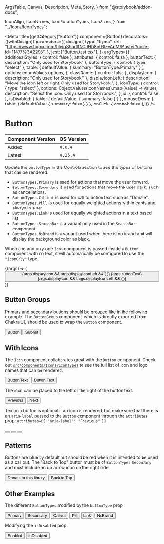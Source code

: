   ArgsTable,
  Canvas,
  Description,
  Meta,
  Story,
} from "@storybook/addon-docs";

  IconAlign,
  IconNames,
  IconRotationTypes,
  IconSizes,
} from "../Icons/IconTypes";


<Meta
  title={getCategory("Button")}
  component={Button}
  decorators={[withDesign]}
  parameters={{
    design: {
      type: "figma",
      url: "https://www.figma.com/file/qShodlfNCJHb8n03IFyApM/Master?node-id=11477%3A2298",
    },
    jest: ["Button.test.tsx"],
  }}
  argTypes={{
    additionalStyles: { control: false },
    attributes: { control: false },
    buttonText: { description: "Only used for Storybook" },
    buttonType: {
      control: { type: "select" },
      table: { defaultValue: { summary: "ButtonType.Primary" } },
      options: enumValues.options,
    },
    className: { control: false },
    displayIcon: { description: "Only used for Storybook." },
    displayIconLeft: {
      description: "Move the icon left or right. Only used for Storybook.",
    },
    iconType: {
      control: { type: "select" },
      options: Object.values(IconNames).map((value) => value),
      description: "Select the icon. Only used for Storybook.",
    },
    id: { control: false },
    isDisabled: { table: { defaultValue: { summary: false } } },
    mouseDown: { table: { defaultValue: { summary: false } } },
    onClick: { control: false },
  }}
/>

# Button

| Component Version | DS Version |
| ----------------- | ---------- |
| Added             | `0.0.4`    |
| Latest            | `0.25.4`   |

<Description of={Button} />

Update the `buttonType` in the Controls section to see the types of buttons
that can be rendered.

- `ButtonTypes.Primary` is used for actions that move the user forward.
- `ButtonTypes.Secondary` is used for actions that move the user back, such as cancellations.
- `ButtonTypes.Callout` is used for call to action text such as "Donate".
- `ButtonTypes.Pill` is used for equally weighted actions within cards and always in a set.
- `ButtonTypes.Link` is used for equally weighted actions in a text based list.
- `ButtonTypes.SearchBar` is a variant only used in the `SearchBar` component.
- `ButtonTypes.NoBrand` is a variant used when there is no brand and will display
  the background color as black.

When one and only one `Icon` component is passed inside a `Button` component with
no text, it will automatically be configured to use the `"iconOnly"` type.

<Canvas withToolbar>
  <Story
    name="Button with Controls"
    args={{
      additionalStyles: undefined,
      attributes: undefined,
      buttonText: "Button Text",
      buttonType: "ButtonTypes.Primary",
      className: undefined,
      displayIcon: false,
      displayIconLeft: true,
      iconType: IconNames.Search,
      id: "button-id",
      isDisabled: false,
      mouseDown: undefined,
      onClick: undefined,
      type: "button",
    }}
  >
    {(args) => (
      <Button {...args} buttonType={enumValues.getValue(args.buttonType)}>
        {args.displayIcon && args.displayIconLeft && (
          <Icon
            name={args.iconType}
            align={IconAlign.Left}
            size={IconSizes.Small}
          />
        )}
        {args.buttonText}
        {args.displayIcon && !args.displayIconLeft && (
          <Icon
            name={args.iconType}
            align={IconAlign.Right}
            size={IconSizes.Small}
          />
        )}
      </Button>
    )}
  </Story>
</Canvas>

<ArgsTable story="Button with Controls" />

## Button Groups

Primary and secondary buttons should be grouped like in the following example.
The `ButtonGroup` component, which is directly exported from Chakra UI, should
be used to wrap the `Button` component.

<Canvas>
  <Story name="Button Groups">
    <ButtonGroup>
      <Button buttonType={ButtonTypes.Secondary}>Button</Button>
      <Button buttonType={ButtonTypes.Primary}>Submit</Button>
    </ButtonGroup>
  </Story>
</Canvas>

## With Icons

The `Icon` component collaborates great with the `Button` component. Check out
[`src/components/Icons/IconTypes`](https://github.com/NYPL/nypl-design-system/blob/development/src/components/Icons/IconTypes.tsx)
to see the full list of icon and logo names that can be rendered.

<Canvas>
  <Story name="With Icon">
    <VStack align="left" width="150px">
      <Button>
        <Icon
          name={IconNames.Search}
          align={IconAlign.Left}
          size={IconSizes.Small}
        />
        Button Text
      </Button>
      <Button>
        Button Text
        <Icon
          name={IconNames.Search}
          align={IconAlign.Right}
          size={IconSizes.Small}
        />
      </Button>
    </VStack>
  </Story>
</Canvas>

The icon can be placed to the left or the right of the button text.

<Canvas>
  <DSProvider>
    <ButtonGroup>
      <Button buttonType={ButtonTypes.Secondary}>
        <Icon
          name={IconNames.Arrow}
          iconRotation={IconRotationTypes.Rotate90}
          align={IconAlign.Left}
          size={IconSizes.Small}
        />
        Previous
      </Button>
      <Button buttonType={ButtonTypes.Secondary}>
        Next
        <Icon
          name={IconNames.Arrow}
          iconRotation={IconRotationTypes.Rotate270}
          align={IconAlign.Right}
          size={IconSizes.Small}
        />
      </Button>
    </ButtonGroup>
  </DSProvider>
</Canvas>

Text in a button is optional if an icon is rendered, but make sure that there
is an `aria-label` passed to the `Button` component through the `attributes` prop:
`attributes={{ "aria-label": "Previous" }}`

<Canvas>
  <DSProvider>
    <ButtonGroup>
      <Button
        buttonType={ButtonTypes.Secondary}
        attributes={{
          "aria-label": "Previous",
        }}
      >
        <Icon
          name={IconNames.Arrow}
          iconRotation={IconRotationTypes.Rotate90}
          size={IconSizes.Small}
        />
      </Button>
      <Button
        buttonType={ButtonTypes.Secondary}
        attributes={{
          "aria-label": "Next",
        }}
      >
        <Icon
          name={IconNames.Arrow}
          iconRotation={IconRotationTypes.Rotate270}
          size={IconSizes.Small}
        />
      </Button>
      <Button
        buttonType={ButtonTypes.Secondary}
        attributes={{
          "aria-label": "Close",
        }}
      >
        <Icon name={IconNames.Close} size={IconSizes.Small} />
      </Button>
    </ButtonGroup>
  </DSProvider>
</Canvas>

## Patterns

Buttons are blue by default but should be red when it is intended to be used as
a call out. The "Back to Top" button must be of `ButtonTypes` `Secondary` and
must include an up arrow icon on the right side.

<Canvas>
  <Story name="Patterns">
    <ButtonGroup>
      <Button buttonType={ButtonTypes.Callout}>Donate to this library</Button>
      <Button buttonType={ButtonTypes.Secondary}>
        Back to Top
        <Icon
          name={IconNames.Arrow}
          iconRotation={IconRotationTypes.Rotate180}
          size={IconSizes.Small}
          className="right"
          align={IconAlign.Right}
        />
      </Button>
    </ButtonGroup>
  </Story>
</Canvas>

## Other Examples

The different `ButtonTypes` modified by the `buttonType` prop:

<Canvas>
  <DSProvider>
    <ButtonGroup>
      <Button buttonType={ButtonTypes.Primary}>Primary</Button>
      <Button buttonType={ButtonTypes.Secondary}>Secondary</Button>
      <Button buttonType={ButtonTypes.Callout}>Callout</Button>
      <Button buttonType={ButtonTypes.Pill}>Pill</Button>
      <Button buttonType={ButtonTypes.Link}>Link</Button>
      <Button buttonType={ButtonTypes.NoBrand}>NoBrand</Button>
    </ButtonGroup>
  </DSProvider>
</Canvas>

Modifying the `isDisabled` prop:

<Canvas>
  <DSProvider>
    <ButtonGroup>
      <Button isDisabled={false}>Enabled</Button>
      <Button isDisabled>isDisabled</Button>
    </ButtonGroup>
  </DSProvider>
</Canvas>
